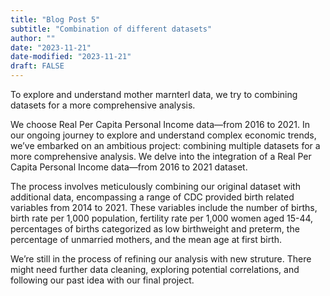```yaml
---
title: "Blog Post 5"
subtitle: "Combination of different datasets"
author: ""
date: "2023-11-21"
date-modified: "2023-11-21"
draft: FALSE
---
```

To explore and understand mother marnterl data, we try to combining datasets for a more comprehensive analysis. 

We choose Real Per Capita Personal Income data—from 2016 to 2021. In our ongoing journey to explore and understand complex economic trends, we've embarked on an ambitious project: combining multiple datasets for a more comprehensive analysis. We delve into the integration of a Real Per Capita Personal Income data—from 2016 to 2021 dataset. 


The process involves meticulously combining our original dataset with additional data, encompassing a range of CDC provided birth related variables from 2014 to 2021. These variables include the number of births, birth rate per 1,000 population, fertility rate per 1,000 women aged 15-44, percentages of births categorized as low birthweight and preterm, the percentage of unmarried mothers, and the mean age at first birth.



We're still in the process of refining our analysis with new struture. There might need further data cleaning, exploring potential correlations, and following our past idea with our final project.